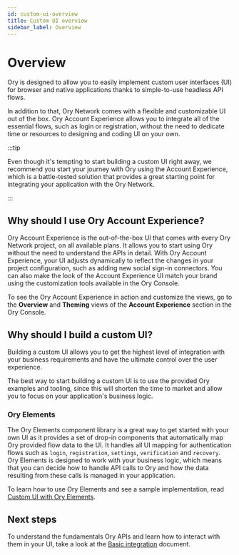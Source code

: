 ```yaml
---
id: custom-ui-overview
title: Custom UI overview
sidebar_label: Overview
---
```


# Overview

Ory is designed to allow you to easily implement custom user interfaces (UI) for browser and native applications thanks to
simple-to-use headless API flows.

In addition to that, Ory Network comes with a flexible and customizable UI out of the box. Ory Account Experience allows you to
integrate all of the essential flows, such as login or registration, without the need to dedicate time or resources to designing
and coding UI on your own.

:::tip

Even though it's tempting to start building a custom UI right away, we recommend you start your journey with Ory using the Account
Experience, which is a battle-tested solution that provides a great starting point for integrating your application with the Ory
Network.

:::

## Why should I use Ory Account Experience?

Ory Account Experience is the out-of-the-box UI that comes with every Ory Network project, on all available plans. It allows you
to start using Ory without the need to understand the APIs in detail. With Ory Account Experience, your UI adjusts dynamically to
reflect the changes in your project configuration, such as adding new social sign-in connectors. You can also make the look of the
Account Experience UI match your brand using the customization tools available in the Ory Console.

To see the Ory Account Experience in action and customize the views, go to the **Overview** and **Theming** views of the **Account
Experience** section in the Ory Console.

## Why should I build a custom UI?

Building a custom UI allows you to get the highest level of integration with your business requirements and have the ultimate
control over the user experience.

The best way to start building a custom UI is to use the provided Ory examples and tooling, since this will shorten the time to
market and allow you to focus on your application's business logic.

### Ory Elements

The Ory Elements component library is a great way to get started with your own UI as it provides a set of drop-in components that
automatically map Ory provided flow data to the UI. It handles all UI mapping for authentication flows such as `login`,
`registration`, `settings`, `verification` and `recovery`. Ory Elements is designed to work with your business logic, which means
that you can decide how to handle API calls to Ory and how the data resulting from these calls is managed in your application.

To learn how to use Ory Elements and see a sample implementation, read
[Custom UI with Ory Elements](./15_custom-ui-ory-elements.mdx).

## Next steps

To understand the fundamentals Ory APIs and learn how to interact with them in your UI, take a look at the
[Basic integration](./custom-ui-basic-integration) document.
